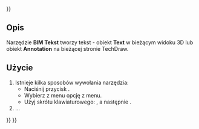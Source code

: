 <languages/>
{{UnfinishedDocu{{#translation:}}}}

{{Docnav/pl
|[[Arch_Reference/pl|Architektura: Odniesienie]]
|[[BIM_DimensionAligned/pl|BIM: Wymiar dopasowany]]
|[[BIM_Workbench/pl|środowisko pracy BIM]]
|IconL=Arch_Reference.svg
|IconR=BIM_DimensionAligned.svg
|IconC=Workbench_BIM.svg
}}

{{GuiCommand/pl
|Name=BIM Text
|Name/pl=BIM: Tekst
|MenuLocation=Opisy → Tekst
|Workbenches=[[BIM_Workbench/pl|BIM]]
|Shortcut={{KEY|T}} {{KEY|E}}
|Version=1.0
|SeeAlso=
}}

<span id="Description"></span>
==Opis==

Narzędzie '''BIM Tekst''' tworzy tekst - obiekt '''Text''' w bieżącym widoku 3D lub obiekt '''Annotation''' na bieżącej stronie TechDraw.

<span id="Usage"></span>
==Użycie==

# Istnieje kilka sposobów wywołania narzędzia:
#* Naciśnij przycisk {{Button|[[Image:BIM_Text.svg|16px]] [[BIM_Text/pl|Tekst]]}}.
#* Wybierz z menu opcję {{MenuCommand|Opisy → [[Image:BIM_Text.svg|16px]] Tekst}} z menu.
#* Użyj skrótu klawiaturowego: {{KEY|T}}, a następnie {{KEY|E}}.
# ...


{{Docnav/pl
|[[Arch_Reference/pl|Architektura: Odniesienie]]
|[[BIM_DimensionAligned/pl|BIM: Wymiar dopasowany]]
|[[BIM_Workbench/pl|środowisko pracy BIM]]
|IconL=Arch_Reference.svg
|IconR=BIM_DimensionAligned.svg
|IconC=Workbench_BIM.svg
}}

{{BIM_Tools_navi{{#translation:}}}}
{{Userdocnavi{{#translation:}}}}